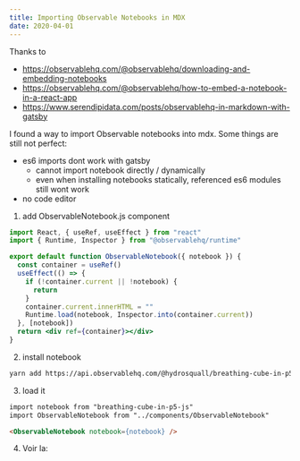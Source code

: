 ```yaml
---
title: Importing Observable Notebooks in MDX
date: 2020-04-01
---
```


Thanks to

- https://observablehq.com/@observablehq/downloading-and-embedding-notebooks
- https://observablehq.com/@observablehq/how-to-embed-a-notebook-in-a-react-app
- https://www.serendipidata.com/posts/observablehq-in-markdown-with-gatsby

I found a way to import Observable notebooks into mdx. Some things are still not perfect:

- es6 imports dont work with gatsby
  - cannot import notebook directly / dynamically
  - even when installing notebooks statically, referenced es6 modules still wont work
- no code editor

1. add ObservableNotebook.js component

```jsx
import React, { useRef, useEffect } from "react"
import { Runtime, Inspector } from "@observablehq/runtime"

export default function ObservableNotebook({ notebook }) {
  const container = useRef()
  useEffect(() => {
    if (!container.current || !notebook) {
      return
    }
    container.current.innerHTML = ""
    Runtime.load(notebook, Inspector.into(container.current))
  }, [notebook])
  return <div ref={container}></div>
}
```

2. install notebook

```sh
yarn add https://api.observablehq.com/@hydrosquall/breathing-cube-in-p5-js.tgz
```

3. load it

```md
import notebook from "breathing-cube-in-p5-js"
import ObservableNotebook from "../components/ObservableNotebook"

<ObservableNotebook notebook={notebook} />
```

4. Voir la:


<ObservableNotebook notebook={notebook} />
